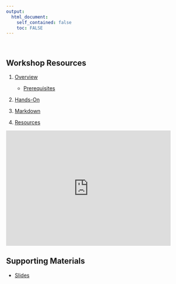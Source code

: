 ```yaml
---
output: 
  html_document:
    self_contained: false
    toc: FALSE
---
```


&nbsp; 

## Workshop Resources

1. [Overview](outline.html)

    - [Prerequisites](outline.html#prerequisites)  
    
1. [Hands-On](handson.html)
1. [Markdown](markdown.html)  
1. [Resources](resources.html)


<div class = "picture1">
  <iframe width="450" height="315"
  src="https://www.youtube.com/embed/Ao4uwcbMp-0"
  frameborder="0" allow="accelerometer; autoplay;
  encrypted-media; gyroscope; picture-in-picture"
  allowfullscreen></iframe>
</div>


## Supporting Materials

- [Slides](slides)


